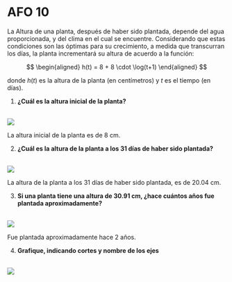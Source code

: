 # AFO 10

La Altura de una planta, después de haber sido plantada, depende del agua proporcionada, y del clima en el cual se encuentre. Considerando que estas condiciones son las óptimas para su crecimiento, a medida que transcurran los días, la planta incrementará su altura de acuerdo a la función:

$$
\begin{aligned}
h(t) = 8 + 8 \cdot \log(t+1)
\end{aligned}
$$

donde $h(t)$ es la altura de la planta (en centímetros) y $t$ es el tiempo (en días).

1. **¿Cuál es la altura inicial de la planta?**

<Solution>
<br/>
<img
	src="/inacap/mvfm01/images/fig63.png"
	style={{ display: 'block', margin: '0 auto', width:'40%'}}
/>
<br/>

La altura inicial de la planta es de $8$ cm.
</Solution>

2. **¿Cuál es la altura de la planta a los 31 días de haber sido plantada?**

<Solution>
<br/>
<img
	src="/inacap/mvfm01/images/fig64.png"
	style={{ display: 'block', margin: '0 auto', width:'40%'}}
/>
<br/>

La altura de la planta a los 31 días de haber sido plantada, es de $20.04$ cm.
</Solution>

3. **Si una planta tiene una altura de $30.91$ cm, ¿hace cuántos años fue plantada aproximadamente?**

<Solution>
<br/>
<img
	src="/inacap/mvfm01/images/fig65.png"
	style={{ display: 'block', margin: '0 auto', width:'45%'}}
/>
<br/>

Fue plantada aproximadamente hace $2$ años.
</Solution>

4. **Grafique, indicando cortes y nombre de los ejes**

<Solution>
<br/>
<img
	src="/inacap/mvfm01/images/fig66.svg"
	style={{ display: 'block', margin: '0 auto', width:'100%'}}
/>
<br/>
</Solution>
